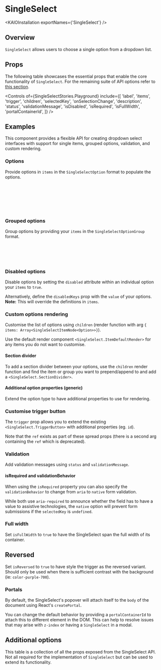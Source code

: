 
<Meta title="Components/SingleSelect (Deprecated)/API Specification" />

# SingleSelect

<ReplacementNotice isFuture={true} />

<ResourceLinks
  sourceCode="https://github.com/cultureamp/kaizen-design-system/tree/main/packages/components/src/SingleSelect"
  figma="https://www.figma.com/file/ZRfnoNUXbGZv4eVWLbF4Az/%F0%9F%96%BC%EF%B8%8F-Component-Gallery?node-id=9%3A37837&mode=dev"
  designGuidelines="/?path=/docs/components-singleselect-usage-guidelines--docs"
/>

<KAIOInstallation exportNames={'SingleSelect'} />

## Overview

`SingleSelect` allows users to choose a single option from a dropdown list.

<Canvas of={SingleSelectStories.Playground} />

## Props

The following table showcases the essential props that enable the core functionality of `SingleSelect`. For the remaining suite of API options refer to [this section](#additional-options).

<Controls
  of={SingleSelectStories.Playground}
  include={[
    'label',
    'items',
    'trigger',
    'children',
    'selectedKey',
    'onSelectionChange',
    'description',
    'status',
    'validationMessage',
    'isDisabled',
    'isRequired',
    'isFullWidth',
    'portalContainerId',
  ]}
/>

## Examples

This component provides a flexible API for creating dropdown select interfaces with support for single items, grouped options, validation, and custom rendering.

### Options

Provide options in `items` in the `SingleSelectOption` format to populate the options.

```ts
export type SingleSelectOption = {
  label: string
  value: string | number
  disabled?: boolean
  options?: never
}
```

<Canvas of={SingleSelectStories.SingleItems} />

### Grouped options

Group options by providing your `items` in the `SingleSelectOptionGroup` format.

```ts
export type SingleSelectOptionGroup<Option extends SingleSelectOption> = {
  label: string
  options: Iterable<Option>
}
```

<Canvas of={SingleSelectStories.GroupedItems} />

### Disabled options

Disable options by setting the `disabled` attribute within an individual option your `items` to `true`.

Alternatively, define the `disabledKeys` prop with the `value` of your options.<br/>
**Note:** This will override the definitions in `items`.

<Canvas of={SingleSelectStories.DisabledItems} />

### Custom options rendering

Customise the list of options using `children` (render function with arg `{ items: Array<SingleSelectItemNode<Option>>}`).

Use the default render component `<SingleSelect.ItemDefaultRender>` for any items you do not want to customise.

#### Section divider

To add a section divider between your options, use the `children` render function and find the item or group
you want to prepend/append to and add a `<SingleSelect.SectionDivider>`.

<Canvas of={SingleSelectStories.SectionDivider} />

#### Additional option properties (generic)

Extend the option type to have additional properties to use for rendering.

<Canvas of={SingleSelectStories.AdditionalProperties} />

### Customise trigger button

The `trigger` prop allows you to extend the existing `<SingleSelect.TriggerButton>` with additional properties (eg. `id`).

Note that the `ref` exists as part of these spread props (there is a second arg containing the `ref` which is deprecated).

<Canvas of={SingleSelectStories.CustomiseTrigger} />

### Validation

Add validation messages using `status` and `validationMessage`.

<Canvas of={SingleSelectStories.Validation} />

#### isRequired and validationBehavior

When using the `isRequired` property you can also specify the `validationBehavior` to change from `aria` to `native` form validation.

<Canvas of={SingleSelectStories.SelectNativeValidationBehavior} />

While both use `aria-required` to announce whether the field has to have a value to assistive technologies, the `native` option will prevent form submissions if the `selectedKey` is `undefined`.

### Full width

Set `isFullWidth` to `true` to have the SingleSelect span the full width of its container.

<Canvas of={SingleSelectStories.FullWidth} />

## Reversed

Set `isReversed` to `true` to have style the trigger as the reversed variant. Should only be used when there is sufficient contrast with the background (ie: `color-purple-700`).

<Canvas of={SingleSelectStories.ReversedSelect} />

### Portals

By default, the SingleSelect's popover will attach itself to the `body` of the document using React's `createPortal`.

You can change the default behavior by providing a `portalContainerId` to attach this to different element in the DOM. This can help to resolve issues that may arise with `z-index` or having a `SingleSelect` in a modal.

<Canvas of={SingleSelectStories.PortalContainer} />

## Additional options

This table is a collection of all the props exposed from the SingleSelect API. Not all required for the implementation of `SingleSelect` but can be used to extend its functionality.

<ArgTypes of={SingleSelectStories.Playground} />
